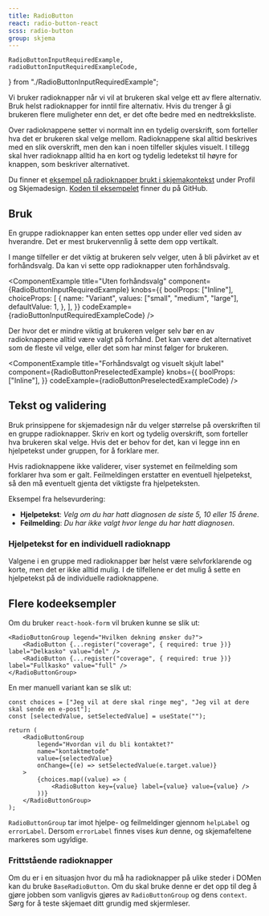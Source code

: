 ```yaml
---
title: RadioButton
react: radio-button-react
scss: radio-button
group: skjema
---
```


    RadioButtonInputRequiredExample,
    radioButtonInputRequiredExampleCode,
} from "./RadioButtonInputRequiredExample";

<Ingress>
    Vi bruker radioknapper når vi vil at brukeren skal velge ett av flere alternativ. Bruk helst radioknapper for inntil
    fire alternativ. Hvis du trenger å gi brukeren flere muligheter enn det, er det ofte bedre med en nedtrekksliste.
</Ingress>

<ComponentExample
    title="RadioButton"
    component={RadioButtonExample}
    knobs={radioButtonExampleKnobs}
    codeExample={radioButtonExampleCode}
/>

Over radioknappene setter vi normalt inn en tydelig overskrift, som forteller hva det er brukeren skal velge mellom. Radioknappene skal alltid beskrives med en slik overskrift, men den kan i noen tilfeller skjules visuelt. I tillegg skal hver radioknapp alltid ha en kort og tydelig ledetekst til høyre for knappen, som beskriver alternativet.

Du finner et [eksempel på radioknapper brukt i skjemakontekst](/demoer/skjemavalidering/) under Profil og Skjemadesign. [Koden til eksempelet](https://github.com/fremtind/jokul/blob/main/portal/src/pages/demoer/skjemavalidering.tsx) finner du på GitHub.

## Bruk

En gruppe radioknapper kan enten settes opp under eller ved siden av hverandre. Det er mest brukervennlig å sette dem opp vertikalt.

I mange tilfeller er det viktig at brukeren selv velger, uten å bli påvirket av et forhåndsvalg. Da kan vi sette opp radioknapper uten forhåndsvalg.

<ComponentExample
    title="Uten forhåndsvalg"
    component={RadioButtonInputRequiredExample}
    knobs={{
        boolProps: ["Inline"],
        choiceProps: [
            {
                name: "Variant",
                values: ["small", "medium", "large"],
                defaultValue: 1,
            },
        ],
    }}
    codeExample={radioButtonInputRequiredExampleCode}
/>

Der hvor det er mindre viktig at brukeren velger selv bør en av radioknappene alltid være valgt på forhånd. Det kan være det alternativet som de fleste vil velge, eller det som har minst følger for brukeren.

<ComponentExample
    title="Forhåndsvalgt og visuelt skjult label"
    component={RadioButtonPreselectedExample}
    knobs={{
        boolProps: ["Inline"],
    }}
    codeExample={radioButtonPreselectedExampleCode}
/>

## Tekst og validering

Bruk prinsippene for skjemadesign når du velger størrelse på overskriften til en gruppe radioknapper. Skriv en kort og tydelig overskrift, som forteller hva brukeren skal velge. Hvis det er behov for det, kan vi legge inn en hjelpetekst under gruppen, for å forklare mer.

Hvis radioknappene ikke validerer, viser systemet en feilmelding som forklarer hva som er galt. Feilmeldingen erstatter en eventuell hjelpetekst, så den må eventuelt gjenta det viktigste fra hjelpeteksten.

Eksempel fra helsevurdering:

-   **Hjelpetekst**: _Velg om du har hatt diagnosen de siste 5, 10 eller 15 årene_.
-   **Feilmelding**: _Du har ikke valgt hvor lenge du har hatt diagnosen_.

### Hjelpetekst for en individuell radioknapp

Valgene i en gruppe med radioknapper bør helst være selvforklarende og korte, men det er ikke alltid mulig. I de tilfellene er det mulig å sette en hjelpetekst på de individuelle radioknappene.

<ComponentExample
    title="Hjelpetekst på en individuell radioknapp"
    component={RadioButtonHelpLabelExample}
    codeExample={radioButtonHelpLabelExampleCode}
/>

## Flere kodeeksempler

Om du bruker `react-hook-form` vil bruken kunne se slik ut:

```tsx
<RadioButtonGroup legend="Hvilken dekning ønsker du?">
    <RadioButton {...register("coverage", { required: true })} label="Delkasko" value="del" />
    <RadioButton {...register("coverage", { required: true })} label="Fullkasko" value="full" />
</RadioButtonGroup>
```

En mer manuell variant kan se slik ut:

```tsx
const choices = ["Jeg vil at dere skal ringe meg", "Jeg vil at dere skal sende en e-post"];
const [selectedValue, setSelectedValue] = useState("");

return (
    <RadioButtonGroup
        legend="Hvordan vil du bli kontaktet?"
        name="kontaktmetode"
        value={selectedValue}
        onChange={(e) => setSelectedValue(e.target.value)}
    >
        {choices.map((value) => (
            <RadioButton key={value} label={value} value={value} />
        ))}
    </RadioButtonGroup>
);
```

`RadioButtonGroup` tar imot hjelpe- og feilmeldinger gjennom `helpLabel` og `errorLabel`. Dersom `errorLabel` finnes vises _kun_ denne, og skjemafeltene markeres som ugyldige.

### Frittstående radioknapper

Om du er i en situasjon hvor du må ha radioknapper på ulike steder i DOMen kan du bruke `BaseRadioButton`. Om du skal bruke denne er det opp til deg å gjøre jobben som vanligvis gjøres av `RadioButtonGroup` og dens `context`. Sørg for å teste skjemaet ditt grundig med skjermleser.
